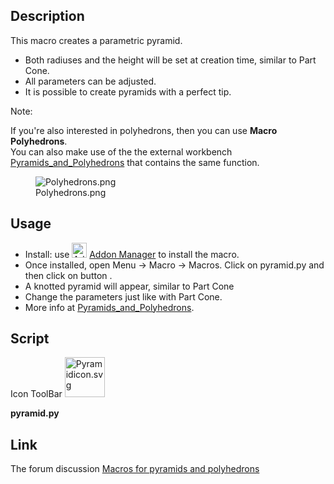 <languages/>
<translate>

<!--T:1-->
{{Macro
|Name=Macro Pyramid
|Icon=Pyramidicon.svg
|Description=This macro creates a parametric pyramid. The radiuses and the height will be set at creation time similar to Part Cone. All parameters can be adjusted. It is possible to create pyramids with a perfect tip.
|Author=Eddy Verlinden, Genk, Belgium
|Version=01.01
|Date=2019-11-10
|FCVersion=All
|Download=[https://wiki.freecad.org/images/4/46/Pyramidicon.svg ToolBar Icon]
|SeeAlso=[[Macro_Polyhedrons|Macro Polyhedrons]]
}}

==Description== <!--T:9-->

<!--T:10-->
This macro creates a parametric pyramid. 
* Both radiuses and the height will be set at creation time, similar to Part Cone.
* All parameters can be adjusted. 
* It is possible to create pyramids with a perfect tip.

<!--T:11-->
Note: 

<!--T:12-->
If you're also interested in polyhedrons, then you can use <b>Macro Polyhedrons</b>.<br>
You can also make use of the the external workbench [https://github.com/eddyverl/FreeCad-Pyramids-and-Polyhedrons Pyramids_and_Polyhedrons] that contains the same function.

<!--T:13-->
[[Image:Polyhedrons.png]]

<!--T:14-->
{{Caption|Example creation with the external workbench [https://github.com/eddyverl/FreeCad-Pyramids-and-Polyhedrons Pyramids_and_Polyhedrons] that contains the same function.}}

==Usage== <!--T:15-->

<!--T:16-->
* Install: use [[Image:AddonManager.svg|24px]] [[Std_AddonMgr|Addon Manager]] to install the macro.
* Once installed, open Menu → Macro → Macros. Click on pyramid.py and then click on button {{button|execute}}.
* A knotted pyramid will appear, similar to Part Cone 
* Change the parameters just like with Part Cone.
* More info at [https://github.com/eddyverl/FreeCad-Pyramids-and-Polyhedrons Pyramids_and_Polyhedrons].

==Script== <!--T:6-->

<!--T:17-->
Icon ToolBar [[File:Pyramidicon.svg|64px]]

</translate>
'''pyramid.py'''

{{MacroCode|code=
# ***************************************************************************
# *   Copyright (c) 2019  Eddy Verlinden                                    *   
# *                                                                         *
# *   This file is part of the FreeCAD CAx development system.              *
# *                                                                         *
# *   This program is free software; you can redistribute it and/or modify  *
# *   it under the terms of the GNU Lesser General Public License (LGPL)    *
# *   as published by the Free Software Foundation; either version 2 of     *
# *   the License, or (at your option) any later version.                   *
# *   for detail see the LICENCE text file.                                 *
# *                                                                         *
# *   FreeCAD is distributed in the hope that it will be useful,            *
# *   but WITHOUT ANY WARRANTY; without even the implied warranty of        *
# *   MERCHANTABILITY or FITNESS FOR A PARTICULAR PURPOSE.  See the         *
# *   GNU Lesser General Public License for more details.                   *
# *                                                                         *
# *   You should have received a copy of the GNU Library General Public     *
# *   License along with FreeCAD; if not, write to the Free Software        *
# *   Foundation, Inc., 59 Temple Place, Suite 330, Boston, MA  02111-1307  *
# *   USA                                                                   *
# *                                                                         *
# ***************************************************************************


__Title__   = "Macro_Pyramid"
__Author__  = "Eddy Verlinden"
__Version__ = "01.02"
__Date__    = "2021-01-09"
__Comment__ = "This macro creates a parametric pyramid."

import sys
import FreeCAD,FreeCADGui
import Part
import math



def create(obj_name):
    obj=FreeCAD.ActiveDocument.addObject("Part::FeaturePython",obj_name) 
    fpo = Pyramid(obj)
    ViewProviderBox(obj.ViewObject)  
    FreeCAD.ActiveDocument.recompute()
    return fpo


def horizontal_regular_polygon_vertexes(sidescount,radius,z, startangle = 0):
    vertexes = []
    if radius != 0 :
        for i in range(0,sidescount+1):
            angle = 2 * math.pi * i / sidescount + math.pi + startangle
            vertex = (radius * math.cos(angle), radius * math.sin(angle), z)
            vertexes.append(vertex)
    else:
        vertex = (0,0,z)
        vertexes.append(vertex)
    return vertexes


def horizontal_regular_pyramid_vertexes(sidescount,radius,z, startangle = 0):
    vertexes = []
    odd = 0
    if (sidescount % 2) == 0:
        odd = 1
    if radius != 0 :
        for i in range(0,sidescount+1):
            angle = 2 * math.pi * i / sidescount + (math.pi * (odd/sidescount + 1/2)) + startangle * math.pi / 180
            vertex = (radius * math.cos(angle), radius * math.sin(angle), z)
            vertexes.append(vertex)
    else:
        vertex = (0,0,z)
        vertexes.append(vertex)
    return vertexes

# =========================================================================== 

class Pyramid:
 
    radius1value = 0
    radius2value = 0
    sidescountvalue = 0
    side1value = 0
    side2value = 0
    anglez = 0

    def __init__(self, obj, sidescount = 5,radius_bottom = 2 , radius_top = 4, height = 10, angz = 0):
        obj.addProperty("App::PropertyLength","Radius1","Pyramid","Radius of the pyramid").Radius1=radius_bottom
        obj.addProperty("App::PropertyLength","Radius2","Pyramid","Radius of the pyramid").Radius2=radius_top
        obj.addProperty("App::PropertyLength","Height","Pyramid","Height of the pyramid").Height = height
        obj.addProperty("App::PropertyInteger","Sidescount","Pyramid","Sidescount of the pyramid").Sidescount = sidescount
        obj.addProperty("App::PropertyLength","Sidelength1","Pyramid","Sidelength1 of the pyramid")
        obj.addProperty("App::PropertyLength","Sidelength2","Pyramid","Sidelength2 of the pyramid")
        obj.addProperty("App::PropertyAngle","Z_rotation","Pyramid","alfa angle around Z").Z_rotation = angz

        obj.Proxy = self

        
    def execute (self,obj):
              
        sidescount = int(obj.Sidescount)
        angle = 2 * math.pi / sidescount
        radius_bottom = float(obj.Radius1)
        radius_top = float(obj.Radius2)
        sidelength_top = float(obj.Sidelength2)
        sidelength_bottom = float(obj.Sidelength1)
        height = float(obj.Height)
        anglez = float(obj.Z_rotation)

        if radius_bottom != self.radius1value or sidescount != self.sidescountvalue:
            obj.Sidelength1 = radius_bottom * math.sin(angle/2) * 2
            self.radius1value = radius_bottom
            self.side1value = float(obj.Sidelength1)
        elif sidelength_bottom != self.side1value:
            self.radius1value = float(obj.Sidelength1 / 2) / math.sin(angle/2) 
            obj.Radius1 = self.radius1value
            radius_bottom = self.radius1value
            self.side1value = float(obj.Sidelength1)

        if radius_top != self.radius2value or sidescount != self.sidescountvalue: 
            obj.Sidelength2 = radius_top * math.sin(angle/2) * 2
            self.radius2value = float(radius_top)
            self.side2value = float(obj.Sidelength2)
        elif sidelength_top != self.side2value:
            self.radius2value = float(obj.Sidelength2 / 2) / math.sin(angle/2) 
            obj.Radius2 = self.radius2value
            radius_top = self.radius2value
            self.side2value = float(obj.Sidelength2)
            
        self.sidescountvalue = sidescount
        faces = []
        if radius_bottom == 0 and radius_top == 0:
            FreeCAD.Console.PrintMessage("Both radiuses are zero" + "\n")
        else:
            vertexes_bottom = horizontal_regular_pyramid_vertexes(sidescount,radius_bottom,0     ,anglez)
            vertexes_top    = horizontal_regular_pyramid_vertexes(sidescount,radius_top   ,height,anglez)

            if radius_bottom != 0:
                polygon_bottom = Part.makePolygon(vertexes_bottom)
                face_bottom = Part.Face(polygon_bottom)
                faces.append(face_bottom)
            if radius_top != 0:    
                polygon_top = Part.makePolygon(vertexes_top)
                face_top = Part.Face(polygon_top)
                faces.append(face_top)

            for i in range(sidescount):            
                if radius_top == 0:
                    vertexes_side=[vertexes_bottom[i],vertexes_bottom[i+1],vertexes_top[0],vertexes_bottom[i]]
                elif radius_bottom == 0:
                    vertexes_side=[vertexes_bottom[0],vertexes_top[i+1],vertexes_top[i],vertexes_bottom[0]]
                else:
                    vertexes_side=[vertexes_bottom[i],vertexes_bottom[i+1],vertexes_top[i+1],vertexes_top[i],vertexes_bottom[i]]
                polygon_side=Part.makePolygon(vertexes_side)
                faces.append(Part.Face(polygon_side))

            shell = Part.makeShell(faces)   
            solid = Part.makeSolid(shell)
            obj.Shape = solid        
            

# ===========================================================================    

class ViewProviderBox:
    def __init__(self, obj):
        obj.Proxy = self

    def attach(self, obj):
        return

    def updateData(self, fp, prop):
        return

    def getDisplayModes(self,obj):
        return "As Is"
        
    def getDefaultDisplayMode(self):
        return "As Is"

    def setDisplayMode(self,mode):
        return "As Is"

    def onChanged(self, vobj, prop):
        pass
        
    def getIcon(self):
        return """
        /* XPM */
        static char * xpm[] = {
        "32 32 9 1",
        " 	c None",
        ".	c #01035E",
        "+	c #0F0C1D",
        "@	c #4849B7",
        "#	c #5F5E61",
        "$	c #6567FE",
        "%	c #8E9192",
        "&	c #A5A6A4",
        "*	c #FBFEFA",
        "                                ",
        "                                ",
        "                        #       ",
        "                       +#       ",
        "                     &++#       ",
        "                    #+++%       ",
        "                   ++.@+&       ",
        "                 &++.$++&       ",
        "                %++@$$++&       ",
        "               #++@$$@++&       ",
        "             &+++@$$$@++&       ",
        "            %+.+@$$$$+.+&       ",
        "           #+.+@$$$$$+.+&       ",
        "         &+..+@$$$$$@+.+&       ",
        "        &+..+@$$$$$$@+.+&       ",
        "       #+..+@$$$$$$$+..+&       ",
        "      +..++@$$$$$$$$+..+&       ",
        "    %+++++++@$$$$$$@+..+&       ",
        "   #++++...+++@$$$$.+..+&       ",
        "    +........+++@$$+...+&       ",
        "    &+.........+++.+...+        ",
        "     #+...........++...+        ",
        "      #+...........++..+        ",
        "       +............+..+        ",
        "       &++...........+.+        ",
        "         %+++........+++        ",
        "           &#++.......++        ",
        "              #++..+++++&       ",
        "                %++#%           ",
        "                                ",
        "                                ",
        "                                "};
        """
    def __getstate__(self):
        return None

    def __setstate__(self,state):
        return None
       
# ===========================================================================    

if FreeCAD.ActiveDocument == None:
    FreeCAD.newDocument()

create ("Pyramid")
FreeCADGui.SendMsgToActiveView("ViewFit")

}}
<translate>

==Link== <!--T:7-->

<!--T:8-->
The forum discussion [https://forum.freecad.org/viewtopic.php?f=22&t=40485&p=344116&hilit=Eddyverl#p344116 Macros for pyramids and polyhedrons]


</translate>